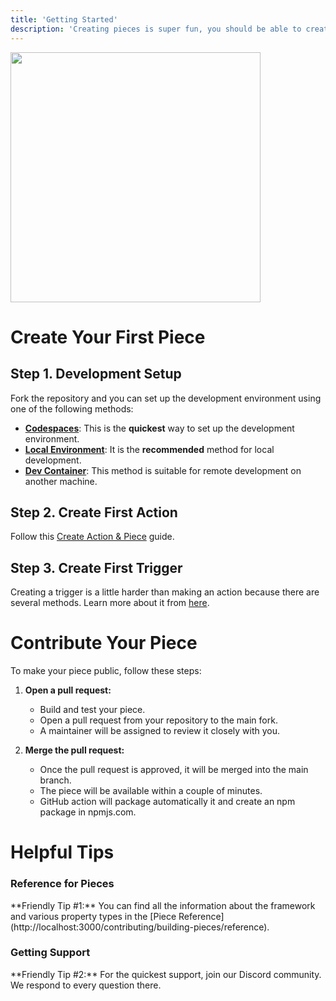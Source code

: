 ```yaml
---
title: 'Getting Started'
description: 'Creating pieces is super fun, you should be able to create your first piece within an hour'
---
```

<Frame caption="Cute Beaver who likes to help people getting started <3 ">
   <img height="400" width="400" src="../../resources/beavers/pupil.png" />
</Frame>


# Create Your First Piece

## Step 1. Development Setup 

Fork the repository and you can set up the development environment using one of the following methods:

- **[Codespaces](./development-setup/codespaces)**: This is the **quickest** way to set up the development environment.
- **[Local Environment](./development-setup/local)**: It is the **recommended** method for local development.
- **[Dev Container](./development-setup/dev-container)**: This method is suitable for remote development on another machine.
 
## Step 2. Create First Action

Follow this [Create Action & Piece](building-pieces/create-action) guide.

## Step 3. Create First Trigger 

Creating a trigger is a little harder than making an action because there are several methods.
Learn more about it from [here](building-pieces/triggers).

# Contribute Your Piece

To make your piece public, follow these steps:

1. **Open a pull request:**
   - Build and test your piece.
   - Open a pull request from your repository to the main fork.
   - A maintainer will be assigned to review it closely with you.

2. **Merge the pull request:**
   - Once the pull request is approved, it will be merged into the main branch.
   - The piece will be available within a couple of minutes.
   - GitHub action will package automatically it and create an npm package in npmjs.com.

# Helpful Tips

### Reference for Pieces

<Tip>
**Friendly Tip #1:**
You can find all the information about the framework and various property types in the [Piece Reference](http://localhost:3000/contributing/building-pieces/reference).
</Tip>

### Getting Support

<Tip>
**Friendly Tip #2:**
For the quickest support, join our Discord community. We respond to every question there.
</Tip>
